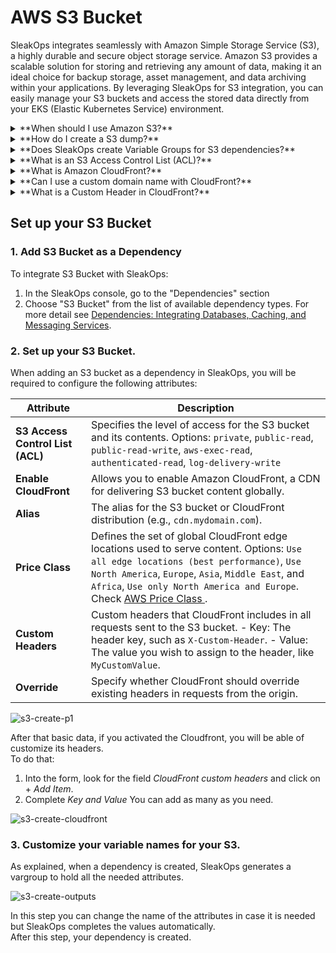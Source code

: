 
# AWS S3 Bucket

SleakOps integrates seamlessly with Amazon Simple Storage Service (S3), a highly durable and secure object storage service. Amazon S3 provides a scalable solution for storing and retrieving any amount of data, making it an ideal choice for backup storage, asset management, and data archiving within your applications. By leveraging SleakOps for S3 integration, you can easily manage your S3 buckets and access the stored data directly from your EKS (Elastic Kubernetes Service) environment.

<details>
<summary>
**When should I use Amazon S3?**
</summary>
You should use Amazon S3 when you need:
- Scalable storage for files, media, backups, or static assets.
- Highly durable and available storage for critical data.
- Data archiving solutions or disaster recovery.
- A cost-effective solution for storing large amounts of unstructured data.
</details>

<details>
<summary>
**How do I create a S3 dump?**
</summary>
To create a backup of your S3 bucket data, follow these steps:
  1. **Ensure Admin Access**: Verify that you have admin access to the AWS account where the S3 bucket is located.
  2. **Install AWS CLI**: Ensure AWS CLI is installed on your local machine. For installation instructions, refer to the [official AWS CLI documentation <FiExternalLink/>](https://docs.aws.amazon.com/cli/latest/userguide/getting-started-install.html).
  3. **Configure AWS CLI**: Ensure that your Access and Secret keys are configured in the default profile. If they are under a different profile, use the `--profile PROFILE_NAME` option with the commands.
  4. **Run Backup Commands**: ```sh
  aws sts assume-role --role-arn arn:aws:iam::ACCOUNT_ID:role/SleakopsAdminRole
  aws s3 sync s3://BUCKET_NAME /path/to/local/directory```
  Replace ACCOUNT_ID, BUCKET_NAME, and /path/to/local/directory with your specific details.
</details>

<details>
<summary>
**Does SleakOps create Variable Groups for S3 dependencies?**
</summary>
Yes, when you configure an S3 bucket in SleakOps, it will automatically create a Variable Group. This securely stores the access keys and other sensitive information needed to manage and interact with your S3 bucket.
</details>

<details>
<summary>
**What is an S3 Access Control List (ACL)?**
</summary>
An S3 Access Control List (ACL) defines the permissions for who can access your S3 bucket and its contents. It controls the level of access granted to users, groups, or predefined AWS entities.  
You can choose an ACL that defines who can access the bucket and what level of permission they have. The available options are:  
- `private`: Only the bucket owner has full access. (Default)
- `public-read`: Anyone can read the objects in the bucket.
- `public-read-write`: Anyone can read and write to the bucket.
- `aws-exec-read`: Grants read access to AWS services like CloudFront.
- `authenticated-read`: Grants read access to authenticated AWS users.
- `log-delivery-write`: Grants write access to the bucket for logging purposes.
For further details, you can refer to [AWS S3 ACL documentation <FiExternalLink/>](https://docs.aws.amazon.com/AmazonS3/latest/userguide/acl-overview.html).
</details>

<details>
<summary>
**What is Amazon CloudFront?**
</summary>
Amazon CloudFront is a Content Delivery Network (CDN) that speeds up the delivery of your static and dynamic content (like HTML, CSS, images, and videos) by caching it at edge locations closer to your users around the world.
</details>

<details>
<summary>
**Can I use a custom domain name with CloudFront?**
</summary>
Yes, SleakOps allows you to set a custom alias (subdomain) for your CloudFront distribution. For example, you could use `cdn.mydomain.com` as the URL for your CloudFront distribution instead of the default CloudFront URL.
</details>

<details>
<summary>
**What is a Custom Header in CloudFront?**
</summary>
Custom Headers allow you to include additional information in every request that CloudFront makes to your S3 bucket. This feature provides more control over how your S3 content is accessed and delivered by attaching specific metadata to the requests.  
SleakOps allows you to define custom headers for CloudFront, which will be included in all requests sent to your S3 bucket. This is useful for adding security measures, managing permissions, or tracking requests.  
```
custom_headers:  
  - key: "X-Custom-Header"  
    value: "MyCustomValue"
```  
</details>

## Set up your S3 Bucket
### 1. Add S3 Bucket as a Dependency
To integrate S3 Bucket with SleakOps:
1. In the SleakOps console, go to the "Dependencies" section 
2. Choose "S3 Bucket" from the list of available dependency types. 
For more detail see [Dependencies: Integrating Databases, Caching, and Messaging Services](/dependency/index).

### 2. Set up your S3 Bucket.
When adding an S3 bucket as a dependency in SleakOps, you will be required to configure the following attributes:

| **Attribute** | **Description** |
| --- | --- |
| **S3 Access Control List (ACL)** | Specifies the level of access for the S3 bucket and its contents. Options:  `private`, `public-read`, `public-read-write`, `aws-exec-read`, `authenticated-read`, `log-delivery-write` |
| **Enable CloudFront** | Allows you to enable Amazon CloudFront, a CDN for delivering S3 bucket content globally. |
| **Alias** | The alias for the S3 bucket or CloudFront distribution (e.g., `cdn.mydomain.com`). |
| **Price Class** | Defines the set of global CloudFront edge locations used to serve content. Options: `Use all edge locations (best performance)`, `Use North America`, `Europe`, `Asia`, `Middle East`, and `Africa`, `Use only North America and Europe`.  Check [AWS Price Class <FiExternalLink/>](https://aws.amazon.com/cloudfront/pricing/). |
| **Custom Headers** | Custom headers that CloudFront includes in all requests sent to the S3 bucket. - Key: The header key, such as `X-Custom-Header`. - Value: The value you wish to assign to the header, like `MyCustomValue`. |
| **Override** | Specify whether CloudFront should override existing headers in requests from the origin. |

<Zoom overlayBgColorEnd="rgba(255, 255, 255, 0.8)">
<img
    src="/img/dependency/s3/s3-create-p1.png"
    alt="s3-create-p1"
/>
</Zoom>


After that basic data, if you activated the Cloudfront, you will be able of customize its headers.  
To do that: 
  1. Into the form, look for the field _CloudFront custom headers_ and click on + _Add Item_.
  2. Complete _Key and Value_
You can add as many as you need. 

<Zoom overlayBgColorEnd="rgba(255, 255, 255, 0.8)">
<img
    src="/img/dependency/s3/s3-create-cloudfront.png"
    alt="s3-create-cloudfront"
/>
</Zoom>

### 3. Customize your variable names for your S3.

As explained, when a dependency is created, SleakOps generates a vargroup to hold all the needed attributes.  

<Zoom overlayBgColorEnd="rgba(255, 255, 255, 0.8)">
<img
    src="/img/dependency/s3/s3-create-outputs.png"
    alt="s3-create-outputs"
/>
</Zoom>

In this step you can change the name of the attributes in case it is needed but SleakOps completes the values automatically.  
After this step, your dependency is created.